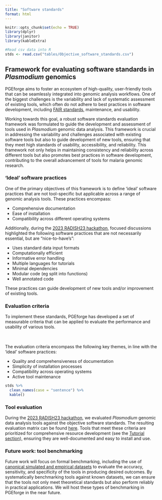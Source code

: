```yaml
---
title: "Software standards"
format: html
---
```


```r
knitr::opts_chunk$set(echo = TRUE)
library(dplyr)
library(janitor)
library(kableExtra)
```

```r
#Read csv data into R
stds <- read.csv("tables/Objective_software_standards.csv")
```

## Framework for evaluating software standards in *Plasmodium* genomics

PGEforge aims to foster an ecosystem of high-quality, user-friendly tools that can be seamlessly integrated into genomic analysis workflows. One of the biggest challenges is the variability and lack of systematic assessment of existing tools, which often do not adhere to best practices in software development, including [FAIR standards](https://doi.org/10.1038/sdata.2016.18), maintenance, and usability.

Working towards this goal, a robust software standards evaluation framework was formulated to guide the development and assessment of tools used in *Plasmodium* genomic data analysis. This framework is crucial in addressing the variability and challenges associated with existing software tools but also to guide development of new tools, ensuring that they meet high standards of usability, accessibility, and reliability. This framework not only helps in maintaining consistency and reliability across different tools but also promotes best practices in software development, contributing to the overall advancement of tools for malaria genomic research.

### 'Ideal' software practices
One of the primary objectives of this framework is to define ‘ideal’ software practices that are not tool-specific but applicable across a range of genomic analysis tools. These practices encompass:

- Comprehensive documentation
- Ease of installation
- Compatibility across different operating systems

Additionally, during the [2023 RADISH23 hackathon](radish23.qmd), focused discussions highlighted the following software practices that are not necessarily essential, but are "nice-to-have's": 

- Uses standard data input formats 
- Computationally efficient
- Informative error handling
- Multiple languages for tutorials
- Minimal dependencies
- Modular code (eg split into functions)
- Well annotated code

These practices can guide development of new tools and/or improvement of existing tools. 

### Evaluation criteria 
To implement these standards, PGEforge has developed a set of measurable criteria that can be applied to evaluate the performance and usability of various tools.

::: {.column-margin}
<br>
<br>
The evaluation criteria encompass the following key themes, in line with the 'ideal' software practices:

- Quality and comprehensiveness of documentation
- Simplicity of installation processes
- Compatibility across operating systems
- Active tool maintenance 
:::

```r
stds %>% 
  clean_names(case = "sentence") %>% 
  kable()
```


### Tool evaluation
During the [2023 RADISH23 hackathon](radish23.qmd), we evaluated *Plasmodium* genomic data analysis tools against the objective software standards. The resulting evaluation matrix can be found [here](tools_to_standards.qmd). Tools that meet these criteria are prioritized for comprehensive resource development (see the [Tutorial section](tutorials_overview.qmd)), ensuring they are well-documented and easy to install and use.

### Future work: tool benchmarking
Future work will focus on formal benchmarking, including the use of [canonical simulated and empirical datasets](data_description.qmd) to evaluate the accuracy, sensitivity, and specificity of the tools in producing desired outcomes. By systematically benchmarking tools against known datasets, we can ensure that the tools not only meet theoretical standards but also perform reliably in practical applications. We will host these types of benchmarking in PGEforge in the near future.